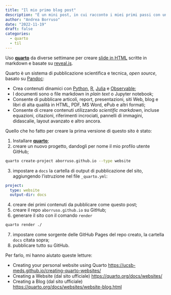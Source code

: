 ```yaml
---
title: "Il mio primo blog post"
description: "È un mini post, in cui racconto i miei primi passi con un sito in quarto"
author: "Andrea Borruso"
date: "2022-11-19"
draft: false
categories:
  - quarto
  - til
---
```


Uso [**quarto**](https://quarto.org/) da diverse settimane per creare [slide in HTML](https://quarto.org/docs/presentations/revealjs/) scritte in markdown e basate su [reveal.js](https://revealjs.com/).

Quarto è un sistema di pubblicazione scientifica e tecnica, *open source*, basato su [Pandoc](https://pandoc.org/):

- Crea contenuti dinamici con [Python](https://quarto.org/docs/computations/python.html), [R](https://quarto.org/docs/computations/r.html), [Julia](https://quarto.org/docs/computations/julia.html) e [Observable](https://quarto.org/docs/computations/ojs.html);
- I documenti sono o file markdown in *plain text* o Jupyter notebook;
- Consente di pubblicare articoli, report, presentazioni, siti Web, blog e libri di alta qualità in HTML, PDF, MS Word, ePub e altri formati;
- Consente di creare contenuti utilizzando *scientific markdown*, incluse equazioni, citazioni, riferimenti incrociati, pannelli di immagini, didascalie, layout avanzato e altro ancora.

Quello che ho fatto per creare la prima versione di questo sito è stato:

1. Installare [**quarto**](https://quarto.org/docs/get-started/);
2. creare un nuovo progetto, dandogli per nome il mio profilo utente GitHub;

```bash
quarto create-project aborruso.github.io --type website
```

3. impostare a `docs` la cartella di output di pubblicazione del sito, aggiungendo l'istruzione nel file `_quarto.yml`:

```.yaml
project:
  type: website
  output-dir: docs
```

4. creare dei primi contenuti da pubblicare come questo post;
5. creare il repo `aborruso.github.io` su GitHub;
6. generare il sito con il comando `render`

```bash
quarto render ./
```

7. impostare come sorgente delle GitHub Pages del repo creato, la cartella `docs` citata sopra;
8. pubblicare tutto su GitHub.

Per farlo, mi hanno aiutato queste letture:

- Creating your personal website using Quarto <https://ucsb-meds.github.io/creating-quarto-websites/>
- Creating a Website (dal sito ufficiale) <https://quarto.org/docs/websites/>
- Creating a Blog (dal sito ufficiale) <https://quarto.org/docs/websites/website-blog.html>

